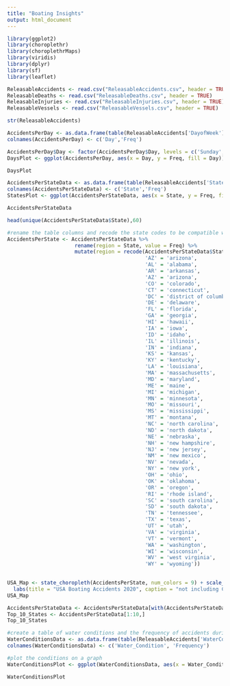 ```yaml
---
title: "Boating Insights"
output: html_document
---
```


```r
library(ggplot2)
library(choroplethr)
library(choroplethrMaps)
library(viridis)
library(dplyr)
library(sf)
library(leaflet)
```


```r
ReleasableAccidents <- read.csv("ReleasableAccidents.csv", header = TRUE)
ReleasableDeaths <- read.csv("ReleasableDeaths.csv", header = TRUE)
ReleasableInjuries <- read.csv("ReleasableInjuries.csv", header = TRUE)
ReleasableVessels <- read.csv("ReleasableVessels.csv", header = TRUE)
```


```r
str(ReleasableAccidents)
```

```r
AccidentsPerDay <- as.data.frame(table(ReleasableAccidents['DayofWeek']))
colnames(AccidentsPerDay) <- c('Day','Freq')

AccidentsPerDay$Day <- factor(AccidentsPerDay$Day, levels = c('Sunday', 'Monday', 'Tuesday', 'Wednesday', 'Thursday', 'Friday', 'Saturday'))
DaysPlot <- ggplot(AccidentsPerDay, aes(x = Day, y = Freq, fill = Day)) + geom_bar(stat = "identity") + ggtitle('Frequency of Accidents Per Day in 2020') + scale_fill_viridis_d(option = 'D') + geom_text(aes(label = Freq), vjust = -0.4, colour = 'Black')

DaysPlot

```

```r
AccidentsPerStateData <- as.data.frame(table(ReleasableAccidents['State']))
colnames(AccidentsPerStateData) <- c('State','Freq')
StatesPlot <- ggplot(AccidentsPerStateData, aes(x = State, y = Freq, fill = State)) + geom_point() + ggtitle('Frequency of Accidents Per State in 2020') + scale_fill_viridis_d(option = 'D') + geom_text(aes(label = Freq), vjust = -0.4, colour = 'Black')

AccidentsPerStateData

```

```r
head(unique(AccidentsPerStateData$State),60)
```


```r
#rename the table columns and recode the state codes to be compatible with choroplethr package
AccidentsPerState <- AccidentsPerStateData %>% 
                      rename(region = State, value = Freq) %>%
                      mutate(region = recode(AccidentsPerStateData$State ,
                                             'AZ' = 'arizona',
                                             'AL' = 'alabama',
                                             'AR' = 'arkansas',
                                             'AZ' = 'arizona',
                                             'CO' = 'colorado',
                                             'CT' = 'connecticut',
                                             'DC' = 'district of columbia',
                                             'DE' = 'delaware',
                                             'FL' = 'florida',
                                             'GA' = 'georgia',
                                             'HI' = 'hawaii',
                                             'IA' = 'iowa',
                                             'ID' = 'idaho',
                                             'IL' = 'illinois',
                                             'IN' = 'indiana',
                                             'KS' = 'kansas',
                                             'KY' = 'kentucky',
                                             'LA' = 'louisiana',
                                             'MA' = 'massachusetts',
                                             'MD' = 'maryland',
                                             'ME' = 'maine',
                                             'MI' = 'michigan',
                                             'MN' = 'minnesota',
                                             'MO' = 'missouri',
                                             'MS' = 'mississippi',
                                             'MT' = 'montana',
                                             'NC' = 'north carolina',
                                             'ND' = 'north dakota',
                                             'NE' = 'nebraska',
                                             'NH' = 'new hampshire',
                                             'NJ' = 'new jersey',
                                             'NM' = 'new mexico',
                                             'NV' = 'nevada',
                                             'NY' = 'new york',
                                             'OH' = 'ohio',
                                             'OK' = 'oklahoma',
                                             'OR' = 'oregon',
                                             'RI' = 'rhode island',
                                             'SC' = 'south carolina',
                                             'SD' = 'south dakota',
                                             'TN' = 'tennessee',
                                             'TX' = 'texas',
                                             'UT' = 'utah',
                                             'VA' = 'virginia',
                                             'VT' = 'vermont',
                                             'WA' = 'washington',
                                             'WI' = 'wisconsin',
                                             'WV' = 'west virginia',
                                             'WY' = 'wyoming'))
                     
```

```r
USA_Map <- state_choropleth(AccidentsPerState, num_colors = 9) + scale_fill_brewer(palette = 'YlOrBr') + 
  labs(title = "USA Boating Accidents 2020", caption = "not including California and Pennsylvania")
USA_Map
```

```r
AccidentsPerStateData <- AccidentsPerStateData[with(AccidentsPerStateData, order(-Freq)),]
Top_10_States <- AccidentsPerStateData[1:10,]
Top_10_States
```

```r
#create a table of water conditions and the frequency of accidents during each condition
WaterConditionsData <- as.data.frame(table(ReleasableAccidents['WaterConditions']))
colnames(WaterConditionsData) <- c('Water_Condition', 'Frequency')

#plot the conditions on a graph
WaterConditionsPlot <- ggplot(WaterConditionsData, aes(x = Water_Condition, y = Frequency, fill = Water_Condition)) + geom_bar(stat = "identity") + ggtitle('Frequency of Accidents According to Water Conditions 2020') + scale_fill_viridis_d(option = 'D') + geom_text(aes(label = Frequency), vjust = -0.4, colour = 'Black')

WaterConditionsPlot


```
```r

```

